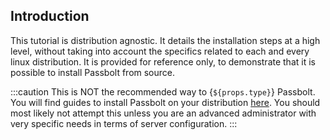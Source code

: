 ## Introduction

This tutorial is distribution agnostic. It details the installation steps at a high level, without
taking into account the specifics related to each and every linux distribution. It is provided for reference only,
to demonstrate that it is possible to install Passbolt from source.

:::caution
This is NOT the recommended way to {`${props.type}`} Passbolt. You will find guides to install Passbolt on your distribution [here](/docs/hosting/install).
You should most likely not attempt this unless you are an advanced administrator with very specific needs in terms of server configuration.
:::
